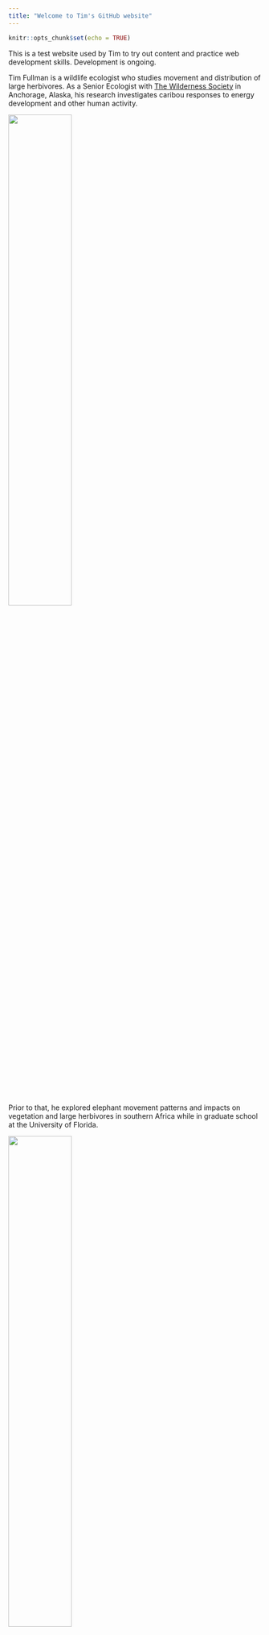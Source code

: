 ```yaml
---
title: "Welcome to Tim's GitHub website"
---
```


```r
knitr::opts_chunk$set(echo = TRUE)
```

This is a test website used by Tim to try out content and practice web development skills. Development is ongoing.

Tim Fullman is a wildlife ecologist who studies movement and distribution of large herbivores. As a Senior Ecologist with <a href = "https://www.wilderness.org/" target = "_blank">The Wilderness Society</a> in Anchorage, Alaska, his research investigates caribou responses to energy development and other human activity.

<img src="files/Tim_antlers_Noatak.jpg" style="width:50%">

Prior to that, he explored elephant movement patterns and impacts on vegetation and large herbivores in southern Africa while in graduate school at the University of Florida.

<img src="files/Tim_Fullman.jpg" style="width:50%">

In all his work, Tim strives to develop scientific information that can be applied to positively influence decision making for conservation and management. Another passion is seeking to build bridges between science and faith communities based on shared values. When he is not working, Tim enjoys hiking, bicycling and wildlife photography, as well as visiting zoos with his wife and two children.

<br>

Last updated: `r Sys.Date()`
